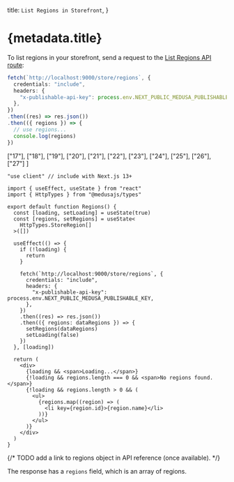 
  title: `List Regions in Storefront`,
}

# {metadata.title}

To list regions in your storefront, send a request to the [List Regions API route](!api!/store#regions_getregions):

<CodeTabs group="store-request">
  <CodeTab label="Fetch API" value="fetch">

  ```ts
  fetch(`http://localhost:9000/store/regions`, {
    credentials: "include",
    headers: {
      "x-publishable-api-key": process.env.NEXT_PUBLIC_MEDUSA_PUBLISHABLE_KEY,
    },
  })
  .then((res) => res.json())
  .then(({ regions }) => {
    // use regions...
    console.log(regions)
  })
  ```

  </CodeTab>
  <CodeTab label="React" value="react">

  ["17"], ["18"], ["19"], ["20"], ["21"], ["22"], ["23"], ["24"],
  ["25"], ["26"], ["27"]
]

  ```tsx highlights={highlights}
  "use client" // include with Next.js 13+

  import { useEffect, useState } from "react"
  import { HttpTypes } from "@medusajs/types"

  export default function Regions() {
    const [loading, setLoading] = useState(true)
    const [regions, setRegions] = useState<
      HttpTypes.StoreRegion[]
    >([])

    useEffect(() => {
      if (!loading) {
        return 
      }

      fetch(`http://localhost:9000/store/regions`, {
        credentials: "include",
        headers: {
          "x-publishable-api-key": process.env.NEXT_PUBLIC_MEDUSA_PUBLISHABLE_KEY,
        },
      })
      .then((res) => res.json())
      .then(({ regions: dataRegions }) => {
        setRegions(dataRegions)
        setLoading(false)
      })
    }, [loading])

    return (
      <div>
        {loading && <span>Loading...</span>}
        {!loading && regions.length === 0 && <span>No regions found.</span>}
        {!loading && regions.length > 0 && (
          <ul>
            {regions.map((region) => (
              <li key={region.id}>{region.name}</li>
            ))}
          </ul>
        )}
      </div>
    )
  }
  ```

  </CodeTab>
</CodeTabs>

{/* TODO add a link to regions object in API reference (once available). */}

The response has a `regions` field, which is an array of regions.
